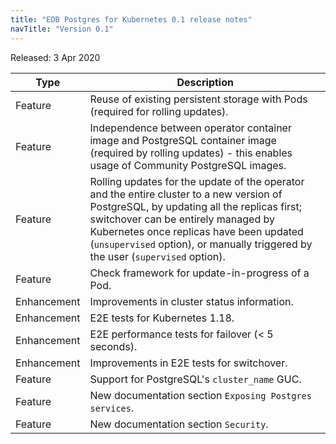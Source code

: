 ```yaml
---
title: "EDB Postgres for Kubernetes 0.1 release notes"
navTitle: "Version 0.1"
---
```


Released: 3 Apr 2020

| Type    | Description                                                                                                  |
| ------- | ------------------------------------------------------------------------------------------------------------ |
| Feature | Reuse of existing persistent storage with Pods (required for rolling updates).           |
| Feature | Independence between operator container image and PostgreSQL container image (required by rolling updates) - this enables usage of Community PostgreSQL images.             |
| Feature | Rolling updates for the update of the operator and the entire cluster to a new version of PostgreSQL, by updating all the replicas first; switchover can be entirely managed by Kubernetes once replicas have been updated (`unsupervised` option), or manually triggered by the user (`supervised` option).                                                                    |
| Feature | Check framework for update-in-progress of a Pod.           |
| Enhancement | Improvements in cluster status information.           |
| Enhancement | E2E tests for Kubernetes 1.18.           |
| Enhancement | E2E performance tests for failover (< 5 seconds).           |
| Enhancement | Improvements in E2E tests for switchover.           |
| Feature | Support for PostgreSQL's `cluster_name` GUC.           |
| Feature | New documentation section `Exposing Postgres services`.           |
| Feature | New documentation section `Security`.           |